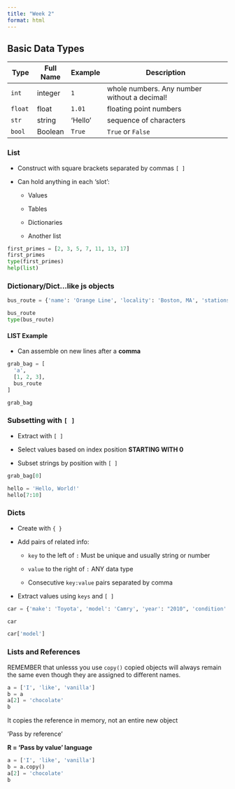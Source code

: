 ```yaml
---
title: "Week 2"
format: html
---
```


## Basic Data Types

| Type    | Full Name | Example | Description                                  |
|---------|-----------|---------|----------------------------------------------|
| `int`   | integer   | `1`     | whole numbers. Any number without a decimal! |
| `float` | float     | `1.01`  | floating point numbers                       |
| `str`   | string    | 'Hello' | sequence of characters                       |
| `bool`  | Boolean   | `True`  | `True` or `False`                            |

### List

-   Construct with square brackets separated by commas `[ ]`

-   Can hold anything in each 'slot':

    -   Values

    -   Tables

    -   Dictionaries

    -   Another list

```python
first_primes = [2, 3, 5, 7, 11, 13, 17]
first_primes
type(first_primes)
help(list)
```

### Dictionary/Dict...like js objects

```python
bus_route = {'name': 'Orange Line', 'locality': 'Boston, MA', 'stations': ['Oak Grove', 'Malden', 'Wellington', 'Sullivan Square']}

bus_route
type(bus_route)
```

#### LIST Example

-   Can assemble on new lines after a **comma**

```python
grab_bag = [
  'a',
  [1, 2, 3],
  bus_route
]

grab_bag
```

### Subsetting with `[ ]`

-   Extract with `[ ]`

-   Select values based on index position **STARTING WITH 0**

-   Subset strings by position with `[ ]`

```python
grab_bag[0]
```

```python
hello = 'Hello, World!'
hello[7:10]
```

### Dicts

-   Create with `{ }`

-   Add pairs of related info:

    -   `key` to the left of `:` Must be unique and usually string or number

    -   `value` to the right of `:` ANY data type

    -   Consecutive `key:value` pairs separated by comma

-   Extract values using `keys` and `[ ]`

```python
car = {'make': 'Toyota', 'model': 'Camry', 'year': "2010", 'condition': "Fair"}

car
```

```python
car['model']
```

### Lists and References

REMEMBER that unlesss you use `copy()` copied objects will always remain the same even though they are assigned to different names.

```python
a = ['I', 'like', 'vanilla']
b = a
a[2] = 'chocolate'
b
```

It copies the reference in memory, not an entire new object

'Pass by reference'

**R = 'Pass by value' language**

```python
a = ['I', 'like', 'vanilla']
b = a.copy()
a[2] = 'chocolate'
b
```